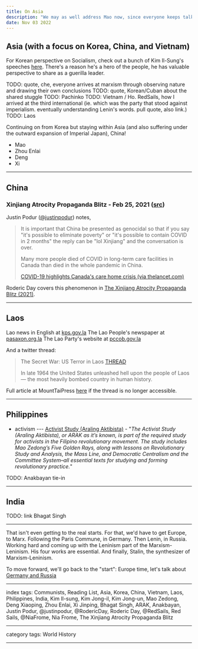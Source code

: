 ```yaml
---
title: On Asia
description: "We may as well address Mao now, since everyone keeps talking about rent these days (and I'd like to maybe own a house someday)."
date: Nov 03 2022
---
```


## Asia (with a focus on Korea, China, and Vietnam)

For Korean perspective on Socialism, check out a bunch of Kim Il-Sung's speeches [here](https://www.goodreads.com/book/show/60734264-socialist-education-in-korea). There's a reason he's a hero of the people, he has valuable perspective to share as a guerilla leader.



TODO: quote, che, everyone arrives at marxism through observing nature and drawing their own conclusions
TODO: quote, Korean/Cuban about the shared stuggle
TODO: Pachinko
TODO: Vietnam / Ho. RedSails, how I arrived at the third international (ie. which was the party that stood against imperialism. eventually understanding Lenin's words. pull quote, also link.)
TODO: Laos

Continuing on from Korea but staying within Asia (and also suffering under the outward expansion of Imperial Japan), China!

- Mao
- Zhou Enlai
- Deng
- Xi

---

## China

### Xinjiang Atrocity Propaganda Blitz - Feb 25, 2021 ([src](https://twitter.com/justinpodur/status/1365072793214349317))

Justin Podur ([@justinpodur](https://twitter.com/justinpodur)) notes,

> It is important that China be presented as genocidal so that if you say "it's possible to eliminate poverty" or "it's possible to contain COVID in 2 months" the reply can be "lol Xinjiang" and the conversation is over.
>
> Many more people died of COVID in long-term care facilities in Canada than died in the whole pandemic in China. 
>
> [COVID-19 highlights Canada's care home crisis (via thelancet.com)](https://thelancet.com/journals/lancet/article/PIIS0140-6736(21)00083-0/fulltext)

Roderic Day covers this phenomenon in [The Xinjiang Atrocity Propaganda Blitz (2021)](https://redsails.org/the-xinjiang-atrocity-propaganda-blitz/).

---

## Laos

Lao news in English at [kps.gov.la](kpl.gov.la/En/Default.aspx)
The Lao People's newspaper at [pasaxon.org.la](pasaxon.org.la)
The Lao Party's website at [pccob.gov.la](pccob.gov.la)

And a twitter thread:

> The Secret War: US Terror in Laos [THREAD](https://twitter.com/MLReadingHub/status/1583820492707811328?t=WGucsoIce0MGG9CWlRbEYQ&s=19)
> 
> In late 1964 the United States unleashed hell upon the people of Laos — the most heavily bombed country in human history.

Full article at MountTaiPress [here](https://www.mounttai.press/articles/the-secret-war-us-terror-in-laos) if the thread is no longer accessible.

---

## Philippines

- activism
--- [Activist Study (Araling Aktibista)](https://foreignlanguages.press/colorful-classics/activist-study-araling-aktibista-arak/) - "_The Activist Study (Araling Aktibista), or ARAK as it’s known, is part of the required study for activists in the Filipino revolutionary movement. The study includes Mao Zedong’s Five Golden Rays, along with lessons on Revolutionary Study and Analysis, the Mass Line, and Democratic Centralism and the Committee System–all essential texts for studying and forming revolutionary practice._"

TODO: Anakbayan tie-in

---

## India

TODO: link Bhagat Singh

---

That isn't even getting to the real starts. For that, we'd have to get Europe, to Marx. Following the Paris Commune, in Germany. Then Lenin, in Russia. Working hard and coming up with the Leninism part of the Marxism-Leninism. His four works are essential. And finally, Stalin, the synthesizer of Marxism-Leninism.

To move forward, we'll go back to the "start": Europe time, let's talk about [Germany and Russia](/posts/on-europe)

---

index tags: Communists, Reading List, Asia, Korea, China, Vietnam, Laos, Philippines, India, Kim Il-sung, Kim Jong-il, Kim Jong-un, Mao Zedong, Deng Xiaoping, Zhou Enlai, Xi Jinping, Bhagat Singh, ARAK, Anakbayan, Justin Podur, @justinpodur, @RodericDay, Roderic Day, @RedSails, Red Sails, @NiaFrome, Nia Frome, The Xinjiang Atrocity Propaganda Blitz

---

category tags: World History

---
